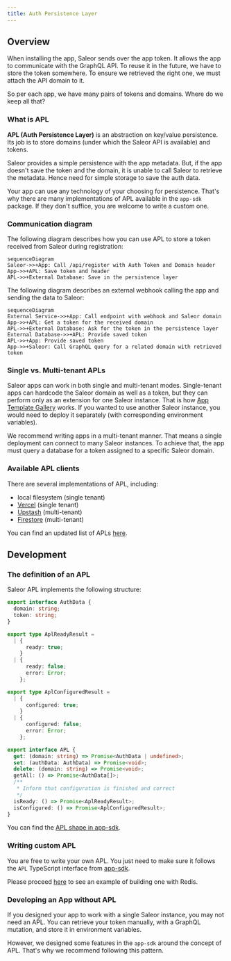 ```yaml
---
title: Auth Persistence Layer
---
```


## Overview

When installing the app, Saleor sends over the app token. It allows the app to communicate with the GraphQL API. To reuse it in the future, we have to store the token somewhere. To ensure we retrieved the right one, we must attach the API domain to it.

So per each app, we have many pairs of tokens and domains. Where do we keep all that?

### What is APL

**APL (Auth Persistence Layer)** is an abstraction on key/value persistence. Its job is to store domains (under which the Saleor API is available) and tokens.

Saleor provides a simple persistence with the app metadata. But, if the app doesn't save the token and the domain, it is unable to call Saleor to retrieve the metadata. Hence need for simple storage to save the auth data.

Your app can use any technology of your choosing for persistence. That's why there are many implementations of APL available in the `app-sdk` package. If they don't suffice, you are welcome to write a custom one.

### Communication diagram

The following diagram describes how you can use APL to store a token received from Saleor during registration:

```mermaid
sequenceDiagram
Saleor->>+App: Call /api/register with Auth Token and Domain header
App->>+APL: Save token and header
APL->>+External Database: Save in the persistence layer
```

The following diagram describes an external webhook calling the app and sending the data to Saleor:

```mermaid
sequenceDiagram
External Service->>+App: Call endpoint with webhook and Saleor domain
App->>+APL: Get a token for the received domain
APL->>+External Database: Ask for the token in the persistence layer
External Database->>+APL: Provide saved token
APL->>+App: Provide saved token
App->>+Saleor: Call GraphQL query for a related domain with retrieved token
```

### Single vs. Multi-tenant APLs

Saleor apps can work in both single and multi-tenant modes. Single-tenant apps can hardcode the Saleor domain as well as a token, but they can perform only as an extension for one Saleor instance. That is how [App Template Gallery](developer/extending/apps/app-templates-gallery.md) works. If you wanted to use another Saleor instance, you would need to deploy it separately (with corresponding environment variables).

We recommend writing apps in a multi-tenant manner. That means a single deployment can connect to many Saleor instances. To achieve that, the app must query a database for a token assigned to a specific Saleor domain.

### Available APL clients

There are several implementations of APL, including:

- local filesystem (single tenant)
- [Vercel](https://vercel.com/dashboard) (single tenant)
- [Upstash](https://upstash.com/) (multi-tenant)
- [Firestore](https://firebase.google.com/products/firestore) (multi-tenant)

You can find an updated list of APLs [here](https://github.com/saleor/saleor-app-sdk/blob/main/docs/apl.md#available-apls).

## Development

### The definition of an APL

Saleor APL implements the following structure:

```typescript
export interface AuthData {
  domain: string;
  token: string;
}

export type AplReadyResult =
  | {
      ready: true;
    }
  | {
      ready: false;
      error: Error;
    };

export type AplConfiguredResult =
  | {
      configured: true;
    }
  | {
      configured: false;
      error: Error;
    };

export interface APL {
  get: (domain: string) => Promise<AuthData | undefined>;
  set: (authData: AuthData) => Promise<void>;
  delete: (domain: string) => Promise<void>;
  getAll: () => Promise<AuthData[]>;
  /**
   * Inform that configuration is finished and correct
   */
  isReady: () => Promise<AplReadyResult>;
  isConfigured: () => Promise<AplConfiguredResult>;
}
```

You can find the [APL shape in app-sdk](https://github.com/saleor/saleor-app-sdk/blob/main/src/APL/apl.ts).

### Writing custom APL

You are free to write your own APL. You just need to make sure it follows the `APL` TypeScript interface from [app-sdk](https://github.com/saleor/saleor-app-sdk).

Please proceed [here](https://github.com/saleor/saleor-app-sdk/blob/main/docs/apl.md#example-implementation) to see an example of building one with Redis.

### Developing an App without APL

If you designed your app to work with a single Saleor instance, you may not need an APL. You can retrieve your token manually, with a GraphQL mutation, and store it in environment variables.

However, we designed some features in the `app-sdk` around the concept of APL. That's why we recommend following this pattern.
